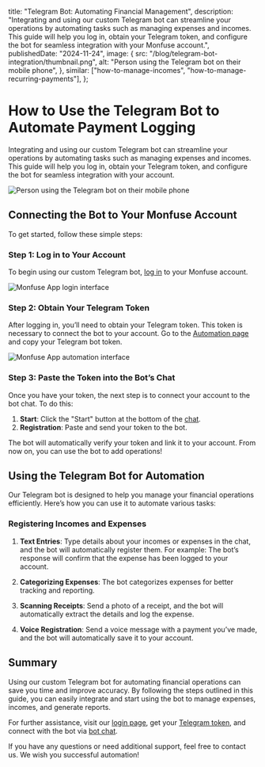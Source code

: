 
  title: "Telegram Bot: Automating Financial Management",
  description:
    "Integrating and using our custom Telegram bot can streamline your operations by automating tasks such as managing expenses and incomes. This guide will help you log in, obtain your Telegram token, and configure the bot for seamless integration with your Monfuse account.",
  publishedDate: "2024-11-24",
  image: {
    src: "/blog/telegram-bot-integration/thumbnail.png",
    alt: "Person using the Telegram bot on their mobile phone",
  },
  similar: ["how-to-manage-incomes", "how-to-manage-recurring-payments"],
};

# How to Use the <TextBeam>Telegram Bot</TextBeam> to Automate Payment Logging

Integrating and using our custom Telegram bot can streamline your operations by automating tasks such as managing expenses and incomes. This guide will help you log in, obtain your Telegram token, and configure the bot for seamless integration with your account.

![Person using the Telegram bot on their mobile phone](/blog/telegram-bot-integration/thumbnail.png "Telegram Bot")

## Connecting the Bot to Your Monfuse Account

To get started, follow these simple steps:

### Step 1: Log in to Your Account

To begin using our custom Telegram bot, [log in](https://app.monfuse.com/sign-in) to your Monfuse account.

![Monfuse App login interface](/app/sign-in.png "Login")

### Step 2: Obtain Your Telegram Token

After logging in, you’ll need to obtain your Telegram token. This token is necessary to connect the bot to your account. Go to the [Automation page](https://app.monfuse.com/automations) and copy your Telegram bot token.

![Monfuse App automation interface](/app/automation.png "Automation")

### Step 3: Paste the Token into the Bot’s Chat

Once you have your token, the next step is to connect your account to the bot chat. To do this:

1. **Start**: Click the "Start" button at the bottom of the [chat](https://t.me/CredivioBot).
2. **Registration**: Paste and send your token to the bot.

The bot will automatically verify your token and link it to your account. From now on, you can use the bot to add operations!

## Using the Telegram Bot for Automation

Our Telegram bot is designed to help you manage your financial operations efficiently. Here’s how you can use it to automate various tasks:

### Registering Incomes and Expenses

1. **Text Entries**: Type details about your incomes or expenses in the chat, and the bot will automatically register them. For example: <span className="my-4 block"><Copyable content="I spent $50 on shopping" /></span> The bot’s response will confirm that the expense has been logged to your account.

2. **Categorizing Expenses**: The bot categorizes expenses for better tracking and reporting.

3. **Scanning Receipts**: Send a photo of a receipt, and the bot will automatically extract the details and log the expense.

4. **Voice Registration**: Send a voice message with a payment you’ve made, and the bot will automatically save it to your account.

## Summary

Using our custom Telegram bot for automating financial operations can save you time and improve accuracy. By following the steps outlined in this guide, you can easily integrate and start using the bot to manage expenses, incomes, and generate reports.

For further assistance, visit our [login page](https://app.monfuse.com/sign-in), get your [Telegram token](https://app.monfuse.com/automations), and connect with the bot via [bot chat](https://t.me/CredivioBot).

If you have any questions or need additional support, feel free to contact us. We wish you successful automation!
